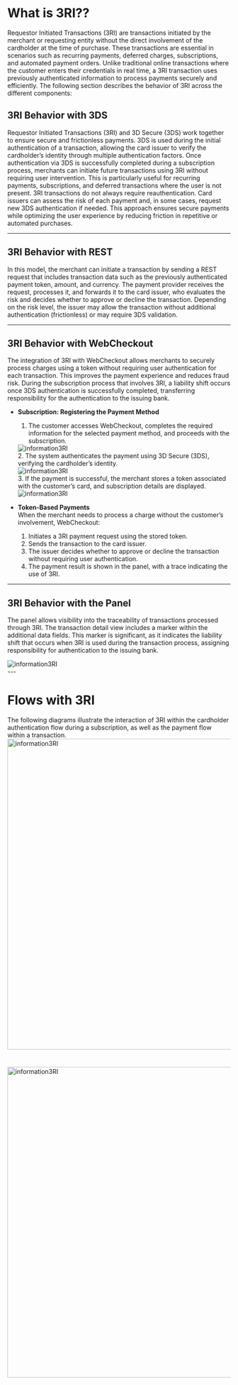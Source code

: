 

<HeroPattern />

# What is 3RI??
Requestor Initiated Transactions (3RI) are transactions initiated by the merchant or requesting entity without the direct involvement of the cardholder at the time of purchase. These transactions are essential in scenarios such as recurring payments, deferred charges, subscriptions, and automated payment orders. Unlike traditional online transactions where the customer enters their credentials in real time, a 3RI transaction uses previously authenticated information to process payments securely and efficiently.
The following section describes the behavior of 3RI across the different components:

## 3RI Behavior with 3DS
Requestor Initiated Transactions (3RI) and 3D Secure (3DS) work together to ensure secure and frictionless payments. 3DS is used during the initial authentication of a transaction, allowing the card issuer to verify the cardholder’s identity through multiple authentication factors. Once authentication via 3DS is successfully completed during a subscription process, merchants can initiate future transactions using 3RI without requiring user intervention. This is particularly useful for recurring payments, subscriptions, and deferred transactions where the user is not present.
3RI transactions do not always require reauthentication. Card issuers can assess the risk of each payment and, in some cases, request new 3DS authentication if needed. This approach ensures secure payments while optimizing the user experience by reducing friction in repetitive or automated purchases.

---

## 3RI Behavior with REST
In this model, the merchant can initiate a transaction by sending a REST request that includes transaction data such as the previously authenticated payment token, amount, and currency. The payment provider receives the request, processes it, and forwards it to the card issuer, who evaluates the risk and decides whether to approve or decline the transaction. Depending on the risk level, the issuer may allow the transaction without additional authentication (frictionless) or may require 3DS validation.

---

## 3RI Behavior with WebCheckout
The integration of 3RI with WebCheckout allows merchants to securely process charges using a token without requiring user authentication for each transaction. This improves the payment experience and reduces fraud risk. During the subscription process that involves 3RI, a liability shift occurs once 3DS authentication is successfully completed, transferring responsibility for the authentication to the issuing bank.

- **Subscription: Registering the Payment Method**  
   1. The customer accesses WebCheckout, completes the required information for the selected payment method, and proceeds with the subscription.
   <div className="max-w-md sm:ml-10 sm:mr-6">
    <img src="/3DS_server/3RI/3ri-sus1-en.webp" alt="information3RI" className="shadow rounded-md my-0"/>
  </div>
   2. The system authenticates the payment using 3D Secure (3DS), verifying the cardholder’s identity.
    <div className="max-w-md sm:ml-10 sm:mr-6">
    <img src="/3DS_server/3RI/3ri-sus2-en.webp" alt="information3RI" className="shadow rounded-md my-0"/>
  </div>
   3. If the payment is successful, the merchant stores a token associated with the customer’s card, and subscription details are displayed.
  <div className="max-w-md sm:ml-10 sm:mr-6">
    <img src="/3DS_server/3RI/3ri-sus3-en.webp" alt="information3RI" className="shadow rounded-md my-0"/>
  </div>



- **Token-Based Payments**  
   When the merchant needs to process a charge without the customer’s involvement, WebCheckout:
   1. Initiates a 3RI payment request using the stored token.
   2. Sends the transaction to the card issuer.
   3. The issuer decides whether to approve or decline the transaction without requiring user authentication.
   4. The payment result is shown in the panel, with a trace indicating the use of 3RI.

---

## 3RI Behavior with the Panel
The panel allows visibility into the traceability of transactions processed through 3RI. The transaction detail view includes a marker within the additional data fields.
This marker is significant, as it indicates the liability shift that occurs when 3RI is used during the transaction process, assigning responsibility for authentication to the issuing bank.
  <div className="max-w-md sm:ml-10 sm:mr-6">
    <img src="/3DS_server/3RI/Img3RI-PanelEn.webp" alt="information3RI" className="shadow rounded-md my-0"/>
  </div>
---

# Flows with 3RI
The following diagrams illustrate the interaction of 3RI within the cardholder authentication flow during a subscription, as well as the payment flow within a transaction.
   <img src="/3DS_server/3RI/FlujoSus_En.webp" alt="information3RI" width="700" className="shadow rounded-md my-0"/> 
#
   <img src="/3DS_server/3RI/FlujoPago_En.webp" alt="information3RI" width="700" className="shadow rounded-md my-0"/>
